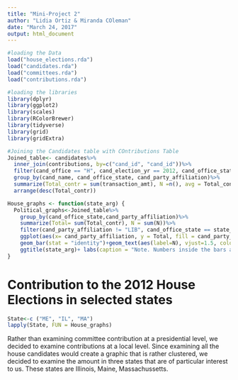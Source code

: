 ```yaml
---
title: "Mini-Project 2"
author: "Lidia Ortiz & Miranda COleman"
date: "March 24, 2017"
output: html_document
---
```


```r
#loading the Data
load("house_elections.rda")
load("candidates.rda")
load("committees.rda")
load("contributions.rda")
```

```r
#loading the libraries
library(dplyr)
library(ggplot2)
library(scales)
library(RColorBrewer)
library(tidyverse)
library(grid)
library(gridExtra)
```


```r
#Joining the Candidates table with COntributions Table
Joined_table<- candidates%>%
  inner_join(contributions, by=c("cand_id", "cand_id"))%>%
  filter(cand_office == "H", cand_election_yr == 2012, cand_office_state == c("ME", "MA", "IL"))%>%
  group_by(cand_name, cand_office_state, cand_party_affiliation)%>%
  summarize(Total_contr = sum(transaction_amt), N =n(), avg = Total_contr/N)%>%
  arrange(desc(Total_contr))
```



```r
House_graphs <- function(state_arg) {
  Political_graphs<-Joined_table%>%
    group_by(cand_office_state,cand_party_affiliation)%>%
    summarize(Total= sum(Total_contr), N = sum(N))%>%
    filter(cand_party_affiliation != "LIB", cand_office_state == state_arg)%>%
    ggplot(aes(x= cand_party_affiliation, y = Total, fill = cand_party_affiliation)) +      
    geom_bar(stat = "identity")+geom_text(aes(label=N), vjust=1.5, colour="black")+    
    ggtitle(state_arg)+ labs(caption = "Note. Numbers inside the bars are the total number of contributions to each party.")
}
```

# Contribution to the 2012 House Elections in selected states 
```r
State<-c ("ME", "IL", "MA")
lapply(State, FUN = House_graphs)
```


  
Rather than examining committee contribution at a presidential level, we decided to examine contributions at a local level. Since examining all the house candidates would create a graphic that is rather clustered, we decided to examine the amount in three states that are of particular interest to us. These states are Illinois, Maine, Massachussetts.
